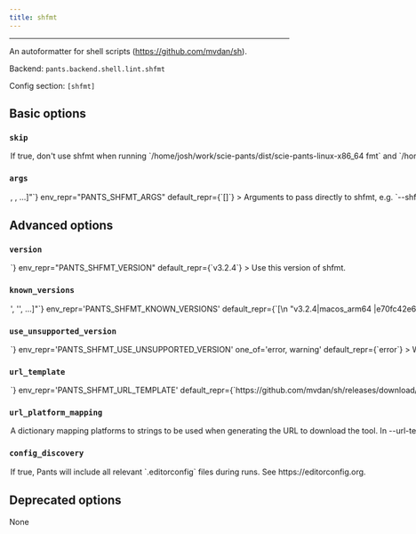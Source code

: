 ```yaml
---
title: shfmt
---
```



---

An autoformatter for shell scripts (https://github.com/mvdan/sh).

Backend: <span className="color--primary">`pants.backend.shell.lint.shfmt`</span>

Config section: <span className="color--primary">`[shfmt]`</span>

<span className={styles.options}>

## Basic options

### `skip`

<Option
  cli_repr={`--[no-]shfmt-skip`}
  env_repr="PANTS_SHFMT_SKIP"
  default_repr={`False`}
>
  If true, don&#x27;t use shfmt when running
  `/home/josh/work/scie-pants/dist/scie-pants-linux-x86_64 fmt` and
  `/home/josh/work/scie-pants/dist/scie-pants-linux-x86_64 lint`.
</Option>

### `args`

<Option
  cli_repr={`--shfmt-args="[<shell_str>, <shell_str>, ...]"`}
  env_repr="PANTS_SHFMT_ARGS"
  default_repr={`[]`}
>
  Arguments to pass directly to shfmt, e.g. `--shfmt-args='-i 2'`.
</Option>

## Advanced options

### `version`

<Option
  cli_repr={`--shfmt-version=<str>`}
  env_repr="PANTS_SHFMT_VERSION"
  default_repr={`v3.2.4`}
>
  Use this version of shfmt.
</Option>

### `known_versions`

<Option
  cli_repr={`--shfmt-known-versions="['<str>', '<str>', ...]"`}
  env_repr='PANTS_SHFMT_KNOWN_VERSIONS'
  default_repr={`[\n  "v3.2.4|macos_arm64 |e70fc42e69debe3e400347d4f918630cdf4bf2537277d672bbc43490387508ec|2998546",\n  "v3.2.4|macos_x86_64|43a0461a1b54070ddc04fbbf1b78f7861ee39a65a61f5466d15a39c4aba4f917|2980208",\n  "v3.2.4|linux_arm64 |6474d9cc08a1c9fe2ef4be7a004951998e3067d46cf55a011ddd5ff7bfab3de6|2752512",\n  "v3.2.4|linux_x86_64|3f5a47f8fec27fae3e06d611559a2063f5d27e4b9501171dde9959b8c60a3538|2797568"\n]`}
>

Known versions to verify downloads against.

Each element is a pipe-separated string of `version|platform|sha256|length`, where:

```
- `version` is the version string
- `platform` is one of [linux_arm64,linux_x86_64,macos_arm64,macos_x86_64],
- `sha256` is the 64-character hex representation of the expected sha256
digest of the download file, as emitted by `shasum -a 256`
- `length` is the expected length of the download file in bytes, as emitted by
`wc -c`
```

E.g., `3.1.2|macos_x86_64|6d0f18cd84b918c7b3edd0203e75569e0c7caecb1367bbbe409b44e28514f5be|42813`.

Values are space-stripped, so pipes can be indented for readability if necessary.

</Option>

### `use_unsupported_version`

<Option
  cli_repr={`--shfmt-use-unsupported-version=<UnsupportedVersionUsage>`}
  env_repr='PANTS_SHFMT_USE_UNSUPPORTED_VERSION'
  one_of='error, warning'
  default_repr={`error`}
>

What action to take in case the requested version of shfmt is not supported.

Supported shfmt versions: unspecified

</Option>

### `url_template`

<Option
  cli_repr={`--shfmt-url-template=<str>`}
  env_repr='PANTS_SHFMT_URL_TEMPLATE'
  default_repr={`https://github.com/mvdan/sh/releases/download/{version}/shfmt_{version}_{platform}`}
>
URL to download the tool, either as a single binary file or a compressed file (e.g. zip file). You can change this to point to your own hosted file, e.g. to work with proxies or for access via the filesystem through a `file:$abspath` URL (e.g. `file:/this/is/absolute`, possibly by [templating the buildroot in a config file](https://www.pantsbuild.org/v2.14/docs/options#config-file-entries)).

Use `{version}` to have the value from --version substituted, and `{platform}` to have a value from --url-platform-mapping substituted in, depending on the current platform. For example, https://github.com/.../protoc-&#123;version&#125;-&#123;platform&#125;.zip.

</Option>

### `url_platform_mapping`

<Option
  cli_repr={`--shfmt-url-platform-mapping="{'key1': val1, 'key2': val2, ...}"`}
  env_repr='PANTS_SHFMT_URL_PLATFORM_MAPPING'
  default_repr={`{\n  "linux_arm64": "linux_arm64",\n  "linux_x86_64": "linux_amd64",\n  "macos_arm64": "darwin_arm64",\n  "macos_x86_64": "darwin_amd64"\n}`}
>
A dictionary mapping platforms to strings to be used when generating the URL to download the tool.

In --url-template, anytime the `{platform}` string is used, Pants will determine the current platform, and substitute `{platform}` with the respective value from your dictionary.

For example, if you define `{"macos_x86_64": "apple-darwin", "linux_x86_64": "unknown-linux"}`, and run Pants on Linux with an intel architecture, then `{platform}` will be substituted in the --url-template option with unknown-linux.

</Option>

### `config_discovery`

<Option
  cli_repr={`--[no-]shfmt-config-discovery`}
  env_repr="PANTS_SHFMT_CONFIG_DISCOVERY"
  default_repr={`True`}
>
  If true, Pants will include all relevant `.editorconfig` files during runs.
  See https://editorconfig.org.
</Option>

## Deprecated options

None

</span>
